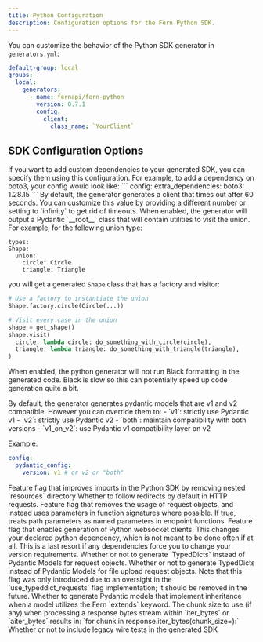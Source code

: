```yaml
---
title: Python Configuration
description: Configuration options for the Fern Python SDK.
---
```


You can customize the behavior of the Python SDK generator in `generators.yml`:

```yaml {7-8}
default-group: local
groups:
  local:
    generators:
      - name: fernapi/fern-python
        version: 0.7.1
        config:
          client:
            class_name: `YourClient` 
```

## SDK Configuration Options

<ParamField path="extra_dependencies" type="object" default="{}" required={false}>
  If you want to add custom dependencies to your generated SDK, you can specify them using this configuration. For example, to add a dependency on boto3, your config would look like:
  ```
  config:
    extra_dependencies:
      boto3: 1.28.15
  ```
</ParamField>

<ParamField path="extra_dev_dependencies" type="object" default="{}" required={false}>
</ParamField>

<ParamField path="extras" type="object" default="{}" required={false}>
</ParamField>

<ParamField path="skip_formatting" type="bool" default="false" required={false}>
</ParamField>

<ParamField path="client" type="ClientConfiguration" default="ClientConfiguration()" required={false}>
</ParamField>

<ParamField path="include_union_utils" type="bool" default="false" required={false}>
</ParamField>

<ParamField path="use_api_name_in_package" type="bool" default="false" required={false}>
</ParamField>

<ParamField path="package_name" type="string" default="null" required={false}>
</ParamField>

<ParamField path="timeout_in_seconds" type="number | 'infinity'" default="60" required={false}>
  By default, the generator generates a client that times out after 60 seconds. You can customize this value by providing a different number or setting to `infinity` to get rid of timeouts.
</ParamField>

<ParamField path="flat_layout" type="bool" default="false" required={false}>
</ParamField>

<ParamField path="pydantic_config" type="SdkPydanticModelCustomConfig" default="SdkPydanticModelCustomConfig()" required={false}>
</ParamField>

<ParamField path="pydantic_config.include_union_utils" type="bool" default="false" required={false}>
  When enabled, the generator will output a Pydantic `__root__` class that will contain utilities to visit the union. For example, for the following union type:

  ```
  types:
  Shape:
    union:
      circle: Circle
      triangle: Triangle
  ```
  you will get a generated `Shape` class that has a factory and visitor:
  ```python
  # Use a factory to instantiate the union
  Shape.factory.circle(Circle(...))
  
  # Visit every case in the union
  shape = get_shape()
  shape.visit(
    circle: lambda circle: do_something_with_circle(circle),
    triangle: lambda triangle: do_something_with_triangle(triangle),
  )
  ```

  When enabled, the python generator will not run Black formatting in the generated code. Black is slow so this can potentially speed up code generation quite a bit.
</ParamField>

<ParamField path="pydantic_config.version" type="'v1' | 'v2' | 'both' | 'v1_on_v2'" default="both" required={false}>
  By default, the generator generates pydantic models that are v1 and v2 compatible. However you can override them to:
  - `v1`: strictly use Pydantic v1
  - `v2`: strictly use Pydantic v2
  - `both`: maintain compatibility with both versions
  - `v1_on_v2`: use Pydantic v1 compatibility layer on v2
  
  Example:
  ```yaml
  config:
    pydantic_config:
      version: v1 # or v2 or "both"
  ```
</ParamField>

<ParamField path="additional_init_exports" type="array" default="null" required={false}>
</ParamField>

<ParamField path="exclude_types_from_init_exports" type="bool" default="false" required={false}>
</ParamField>

<ParamField path="improved_imports" type="bool" default="true" required={false}>
  Feature flag that improves imports in the Python SDK by removing nested `resources` directory
</ParamField>

<ParamField path="follow_redirects_by_default" type="bool" default="true" required={false}>
  Whether to follow redirects by default in HTTP requests.
</ParamField>

<ParamField path="inline_request_params" type="bool" default="true" required={false}>
  Feature flag that removes the usage of request objects, and instead uses parameters in function signatures where possible.
</ParamField>

<ParamField path="inline_path_params" type="bool" default="false" required={false}>
  If true, treats path parameters as named parameters in endpoint functions.
</ParamField>

<ParamField path="should_generate_websocket_clients" type="bool" default="false" required={false}>
  Feature flag that enables generation of Python websocket clients.
</ParamField>

<ParamField path="pyproject_python_version" type="string" default="^3.8" required={false}>
  <Warning>This changes your declared python dependency, which is not meant to be done often if at all. This is a last resort if any dependencies force you to change your version requirements.</Warning>
</ParamField>

<ParamField path="use_typeddict_requests" type="bool" default="false" required={false}>
  Whether or not to generate `TypedDicts` instead of Pydantic Models for request objects.
</ParamField>

<ParamField path="use_typeddict_requests_for_file_upload" type="bool" default="false" required={false}>
  Whether or not to generate TypedDicts instead of Pydantic Models for file upload request objects. Note that this flag was only introduced due to an oversight in the `use_typeddict_requests` flag implementation; it should be removed in the future.
</ParamField>

<ParamField path="use_inheritance_for_extended_models" type="bool" default="true" required={false}>
  Whether to generate Pydantic models that implement inheritance when a model utilizes the Fern `extends` keyword.
</ParamField>

<ParamField path="pyproject_toml" type="string" default="null" required={false}>
</ParamField>

<ParamField path="default_bytes_stream_chunk_size" type="number" default="null" required={false}>
  The chunk size to use (if any) when processing a response bytes stream within `iter_bytes` or `aiter_bytes` results in: `for chunk in response.iter_bytes(chunk_size=<default_bytes_stream_chunk_size>):`
</ParamField>

<ParamField path="include_legacy_wire_tests" type="bool" default="false" required={false}>
  Whether or not to include legacy wire tests in the generated SDK
</ParamField>